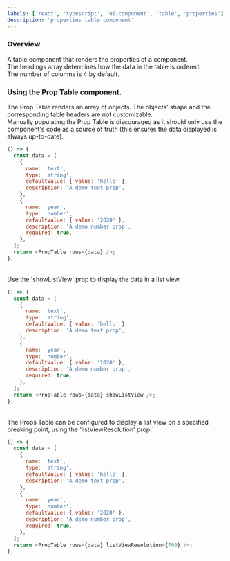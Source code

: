 ```yaml
---
labels: ['react', 'typescript', 'ui-component', 'table', 'properties']
description: 'properties table component'
---
```



### Overview

A table component that renders the properties of a component.  
The headings array determines how the data in the table is ordered.  
The number of columns is 4 by default.

### Using the Prop Table component.

The Prop Table renders an array of objects. The objects' shape and the corresponding table headers are not customizable.  
Manually populating the Prop Table is discouraged as it should only use the component's code as a source of truth (this ensures the data displayed is always up-to-date).

```js live
() => {
  const data = [
    {
      name: 'text',
      type: 'string',
      defaultValue: { value: 'hello' },
      description: 'A demo text prop',
    },
    {
      name: 'year',
      type: 'number',
      defaultValue: { value: '2020' },
      description: 'A demo number prop',
      required: true,
    },
  ];
  return <PropTable rows={data} />;
};
```

<br />
Use the 'showListView' prop to display the data in a list view.

```js live
() => {
  const data = [
    {
      name: 'text',
      type: 'string',
      defaultValue: { value: 'hello' },
      description: 'A demo text prop',
    },
    {
      name: 'year',
      type: 'number',
      defaultValue: { value: '2020' },
      description: 'A demo number prop',
      required: true,
    },
  ];
  return <PropTable rows={data} showListView />;
};
```

<br />
The Props Table can be configured to display a list view on a specified breaking
point, using the 'listViewResolution' prop.`

```js live
() => {
  const data = [
    {
      name: 'text',
      type: 'string',
      defaultValue: { value: 'hello' },
      description: 'A demo text prop',
    },
    {
      name: 'year',
      type: 'number',
      defaultValue: { value: '2020' },
      description: 'A demo number prop',
      required: true,
    },
  ];
  return <PropTable rows={data} listViewResolution={700} />;
};
```
